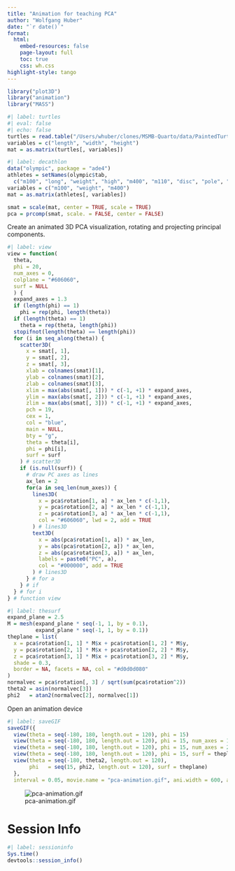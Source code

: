 ```yaml
---
title: "Animation for teaching PCA"
author: "Wolfgang Huber"
date: "`r date()`"
format:
  html:
    embed-resources: false
    page-layout: full
    toc: true
    css: wh.css
highlight-style: tango
---
```


```r
library("plot3D")
library("animation")
library("MASS")
```

```r
#| label: turtles
#| eval: false
#| echo: false
turtles = read.table("/Users/whuber/clones/MSMB-Quarto/data/PaintedTurtles.txt", header = TRUE)
variables = c("length", "width", "height")
mat = as.matrix(turtles[, variables])
```
```r
#| label: decathlon
data("olympic", package = "ade4")
athletes = setNames(olympic$tab, 
  c("m100", "long", "weight", "high", "m400", "m110", "disc", "pole", "javel", "m1500"))
variables = c("m100", "weight", "m400")
mat = as.matrix(athletes[, variables])
```

```r
smat = scale(mat, center = TRUE, scale = TRUE)
pca = prcomp(smat, scale. = FALSE, center = FALSE)
```

Create an animated 3D PCA visualization, rotating and projecting principal components.

```r
#| label: view
view = function(
  theta,
  phi = 20,
  num_axes = 0,
  colplane = "#606060",
  surf = NULL
  ) {
  expand_axes = 1.3
  if (length(phi) == 1)   
    phi = rep(phi, length(theta))
  if (length(theta) == 1) 
    theta = rep(theta, length(phi))
  stopifnot(length(theta) == length(phi))
  for (i in seq_along(theta)) {
    scatter3D(
      x = smat[, 1],
      y = smat[, 2],
      z = smat[, 3],
      xlab = colnames(smat)[1], 
      ylab = colnames(smat)[2], 
      zlab = colnames(smat)[3],
      xlim = max(abs(smat[, 1])) * c(-1, +1) * expand_axes,
      ylim = max(abs(smat[, 2])) * c(-1, +1) * expand_axes,
      zlim = max(abs(smat[, 3])) * c(-1, +1) * expand_axes,
      pch = 19, 
      cex = 1, 
      col = "blue",
      main = NULL, 
      bty = "g", 
      theta = theta[i], 
      phi = phi[i], 
      surf = surf
    ) # scatter3D
    if (is.null(surf)) {
      # draw PC axes as lines
      ax_len = 2
      for(a in seq_len(num_axes)) {
        lines3D(
          x = pca$rotation[1, a] * ax_len * c(-1,1), 
          y = pca$rotation[2, a] * ax_len * c(-1,1),
          z = pca$rotation[3, a] * ax_len * c(-1,1),
          col = "#606060", lwd = 2, add = TRUE
        ) # lines3D
        text3D(
          x = abs(pca$rotation[1, a]) * ax_len, 
          y = abs(pca$rotation[2, a]) * ax_len,
          z = abs(pca$rotation[3, a]) * ax_len,
          labels = paste0("PC", a),
          col = "#000000", add = TRUE
        ) # lines3D
      } # for a
    } # if
  } # for i
} # function view
```

```r
#| label: thesurf
expand_plane = 2.5
M = mesh(expand_plane * seq(-1, 1, by = 0.1), 
         expand_plane * seq(-1, 1, by = 0.1))
theplane = list(
  x = pca$rotation[1, 1] * M$x + pca$rotation[1, 2] * M$y,  
  y = pca$rotation[2, 1] * M$x + pca$rotation[2, 2] * M$y,  
  z = pca$rotation[3, 1] * M$x + pca$rotation[3, 2] * M$y,
  shade = 0.3, 
  border = NA, facets = NA, col = "#d0d0d080"
)
normalvec = pca$rotation[, 3] / sqrt(sum(pca$rotation^2))
theta2 = asin(normalvec[3])
phi2   = atan2(normalvec[2], normalvec[1]) 

```

Open an animation device

```r
#| label: saveGIF
saveGIF({ 
  view(theta = seq(-180, 180, length.out = 120), phi = 15)
  view(theta = seq(-180, 180, length.out = 120), phi = 15, num_axes = 1)
  view(theta = seq(-180, 180, length.out = 120), phi = 15, num_axes = 2)
  view(theta = seq(-180, 180, length.out = 120), phi = 15, surf = theplane)
  view(theta = seq(-180, theta2, length.out = 120), 
       phi   = seq(15, phi2, length.out = 120), surf = theplane)
  }, 
  interval = 0.05, movie.name = "pca-animation.gif", ani.width = 600, ani.height = 600)
```

![pca-animation.gif](pca-animation.gif)




# Session Info

```r
#| label: sessioninfo
Sys.time()
devtools::session_info()
```